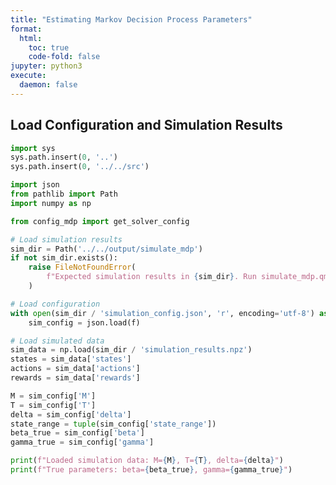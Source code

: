 ```yaml
---
title: "Estimating Markov Decision Process Parameters"
format:
  html:
    toc: true
    code-fold: false
jupyter: python3
execute:
  daemon: false
---
```


## Load Configuration and Simulation Results

```python
import sys
sys.path.insert(0, '..')
sys.path.insert(0, '../../src')

import json
from pathlib import Path
import numpy as np

from config_mdp import get_solver_config

# Load simulation results
sim_dir = Path('../../output/simulate_mdp')
if not sim_dir.exists():
    raise FileNotFoundError(
        f"Expected simulation results in {sim_dir}. Run simulate_mdp.qmd first."
    )

# Load configuration
with open(sim_dir / 'simulation_config.json', 'r', encoding='utf-8') as f:
    sim_config = json.load(f)

# Load simulated data
sim_data = np.load(sim_dir / 'simulation_results.npz')
states = sim_data['states']
actions = sim_data['actions']
rewards = sim_data['rewards']

M = sim_config['M']
T = sim_config['T']
delta = sim_config['delta']
state_range = tuple(sim_config['state_range'])
beta_true = sim_config['beta']
gamma_true = sim_config['gamma']

print(f"Loaded simulation data: M={M}, T={T}, delta={delta}")
print(f"True parameters: beta={beta_true}, gamma={gamma_true}")
```
